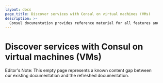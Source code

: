 ```yaml
---
layout: docs
page_title: Discover services with Consul on virtual machines (VMs)
description: >-
  Consul documentation provides reference material for all features and options available in Consul.
---
```


# Discover services with Consul on virtual machines (VMs)

Editor's Note: This empty page represents a known content gap between our existing documentation and the refreshed documentation.